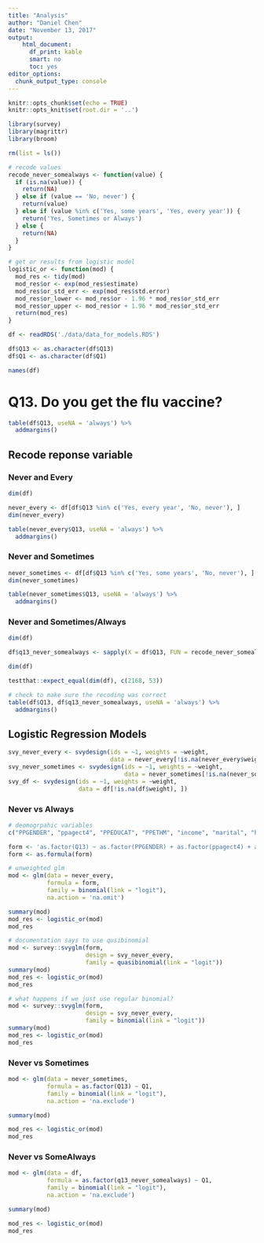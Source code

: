```yaml
---
title: "Analysis"
author: "Daniel Chen"
date: "November 13, 2017"
output:
    html_document:
      df_print: kable
      smart: no
      toc: yes
editor_options: 
  chunk_output_type: console
---
```


```r
knitr::opts_chunk$set(echo = TRUE)
knitr::opts_knit$set(root.dir = '..')
```

```r
library(survey)
library(magrittr)
library(broom)

rm(list = ls())

```


```r
# recode values
recode_never_somealways <- function(value) {
  if (is.na(value)) {
    return(NA)
  } else if (value == 'No, never') {
    return(value)
  } else if (value %in% c('Yes, some years', 'Yes, every year')) {
    return('Yes, Sometimes or Always')
  } else {
    return(NA)
  }
}
```

```r
# get or results from logistic model
logistic_or <- function(mod) {
  mod_res <- tidy(mod)
  mod_res$or <- exp(mod_res$estimate)
  mod_res$or_std_err <- exp(mod_res$std.error)
  mod_res$or_lower <- mod_res$or - 1.96 * mod_res$or_std_err
  mod_res$or_upper <- mod_res$or + 1.96 * mod_res$or_std_err
  return(mod_res)
}
```

```r
df <- readRDS('./data/data_for_models.RDS')

df$Q13 <- as.character(df$Q13)
df$Q1 <- as.character(df$Q1)
```

```r
names(df)
```



# Q13. Do you get the flu vaccine?

```r
table(df$Q13, useNA = 'always') %>%
  addmargins()
```

## Recode reponse variable


### Never and Every
```r
dim(df)
```


```r
never_every <- df[df$Q13 %in% c('Yes, every year', 'No, never'), ]
dim(never_every)
```

```r
table(never_every$Q13, useNA = 'always') %>%
  addmargins()
```

### Never and Sometimes

```r
never_sometimes <- df[df$Q13 %in% c('Yes, some years', 'No, never'), ]
dim(never_sometimes)
```

```r
table(never_sometimes$Q13, useNA = 'always') %>%
  addmargins()
```

### Never and Sometimes/Always

```r
dim(df)
```


```r
df$q13_never_somealways <- sapply(X = df$Q13, FUN = recode_never_somealways)
```

```r
dim(df)

testthat::expect_equal(dim(df), c(2168, 53))
```

```r
# check to make sure the recoding was correct
table(df$Q13, df$q13_never_somealways, useNA = 'always') %>%
  addmargins()
```


## Logistic Regression Models

```r
svy_never_every <- svydesign(ids = ~1, weights = ~weight,
                             data = never_every[!is.na(never_every$weight), ])
svy_never_sometimes <- svydesign(ids = ~1, weights = ~weight,
                                 data = never_sometimes[!is.na(never_sometimes$weight), ])
svy_df <- svydesign(ids = ~1, weights = ~weight,
                    data = df[!is.na(df$weight), ])
```


### Never vs Always

```r
# deomogrpahic variables
c("PPGENDER", "ppagect4", "PPEDUCAT", "PPETHM", "income", "marital", "PPMSACAT", "PPREG4", "work")
```


```r
form <- 'as.factor(Q13) ~ as.factor(PPGENDER) + as.factor(ppagect4) + as.factor(PPEDUCAT) + as.factor(PPETHM) + as.factor(income) + as.factor(marital) + as.factor(PPMSACAT) + as.factor(PPREG4) + as.factor(work)'
form <- as.formula(form)
```


```r
# unweighted glm
mod <- glm(data = never_every,
           formula = form,
           family = binomial(link = "logit"),
           na.action = 'na.omit')
```

```r
summary(mod)
mod_res <- logistic_or(mod)
mod_res
```

```r
# documentation says to use qusibinomial
mod <- survey::svyglm(form,
                      design = svy_never_every,
                      family = quasibinomial(link = "logit"))
summary(mod)
mod_res <- logistic_or(mod)
mod_res
```

```r
# what happens if we just use regular binomial?
mod <- survey::svyglm(form,
                      design = svy_never_every,
                      family = binomial(link = "logit"))
summary(mod)
mod_res <- logistic_or(mod)
mod_res
```


### Never vs Sometimes

```r
mod <- glm(data = never_sometimes,
           formula = as.factor(Q13) ~ Q1,
           family = binomial(link = "logit"),
           na.action = 'na.exclude')
```

```r
summary(mod)
```

```r
mod_res <- logistic_or(mod)
mod_res
```


### Never vs SomeAlways

```r
mod <- glm(data = df,
           formula = as.factor(q13_never_somealways) ~ Q1,
           family = binomial(link = "logit"),
           na.action = 'na.exclude')

summary(mod)
```

```r
mod_res <- logistic_or(mod)
mod_res
```

